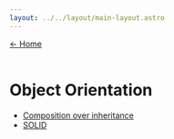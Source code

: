 ---
layout: ../../layout/main-layout.astro
---

<a href="/">← Home </a> <br /> <br />

# Object Orientation

- [Composition over inheritance](./object-orientation/composition-over-inheritance)
- [SOLID](./object-orientation/solid)

